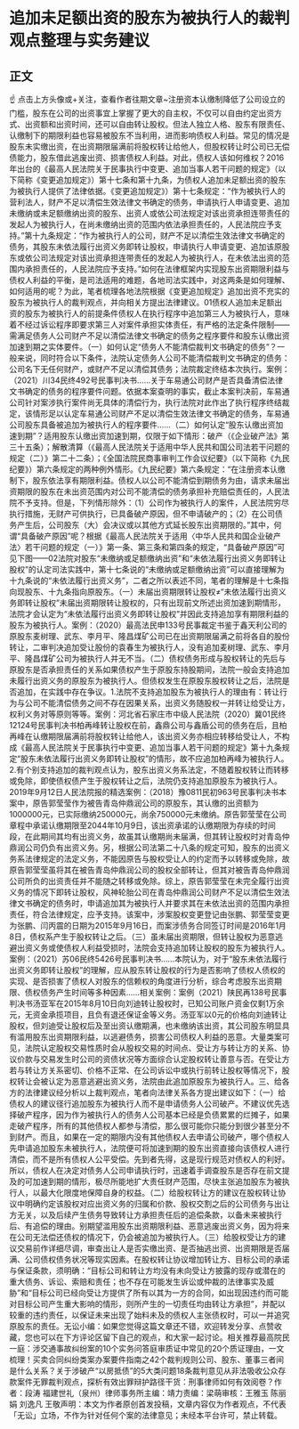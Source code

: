 # 追加未足额出资的股东为被执行人的裁判观点整理与实务建议
## 正文
☝ 点击上方头像或+关注，查看作者往期文章~注册资本认缴制降低了公司设立的门槛，股东在公司的出资事宜上掌握了更大的自主权，不仅可以自由约定出资方式、出资额和出资时间，还可以自由转让股权。但法人独立人格、股东有限责任、认缴制下的期限利益也容易被股东不当利用，进而影响债权人利益。常见的情况是股东未实缴出资，在出资期限届满前将股权转让给他人，但股权转让时公司已无偿债能力，股东借此逃废出资、损害债权人利益。对此，债权人该如何维权？2016年出台的《最高人民法院关于民事执行中变更、追加当事人若干问题的规定》（以下简称《变更追加规定》）第十七条和第十九条，为债权人追加未足额出资的股东为被执行人提供了法律依据。《变更追加规定》）第十七条规定：“作为被执行人的营利法人，财产不足以清偿生效法律文书确定的债务，申请执行人申请变更、追加未缴纳或未足额缴纳出资的股东、出资人或依公司法规定对该出资承担连带责任的发起人为被执行人，在尚未缴纳出资的范围内依法承担责任的，人民法院应予支持。”第十九条规定：“作为被执行人的公司，财产不足以清偿生效法律文书确定的债务，其股东未依法履行出资义务即转让股权，申请执行人申请变更、追加该原股东或依公司法规定对该出资承担连带责任的发起人为被执行人，在未依法出资的范围内承担责任的，人民法院应予支持。”如何在法律框架内实现股东出资期限利益与债权人利益的平衡，是司法适用的难题，各地司法实践中，对这两条是如何理解、如何适用的呢？为此，笔者梳理各地法院根据《变更追加规定》追加出资不充实的股东为被执行人的裁判观点，并向相关方提出法律建议。01债权人追加未足额出资的股东为被执行人的前提条件债权人在执行程序中追加第三人为被执行人，意味着不经过诉讼程序即要求第三人对案件承担实体责任，有严格的法定条件限制——需满足债务人公司财产不足以清偿法律文书确定的债务之程序要件和股东认缴出资加速到期之实体要件。（一）如何认定“债务人不能清偿裁判文书确定的债务”？一般来说，同时符合以下条件，法院认定债务人公司不能清偿裁判文书确定的债务：公司名下无任何财产，或财产不足以清偿其债务；法院裁定终结本次执行。案例：（2021）川34民终492号民事判决书……关于车易通公司财产是否具备清偿法律文书确定的债务的程序要件问题。依据本案查明的事实，截止本案判决前，车易通公司针对案涉执行案件尚无具体的清偿行为，执行法院对此作出了执行程序终结裁定，该情形足以认定车易通公司财产不足以清偿生效法律文书确定的债务，车易通公司股东具备被追加为被执行人的程序要件……（二）如何认定“股东认缴出资加速到期”？适用股东认缴出资加速到期，仅限于如下情形：破产（《企业破产法》第三十五条）；解散清算（《最高人民法院关于适用中华人民共和国公司法若干问题的规定（二）》第二十二条）；《全国法院民商事审判工作会议纪要》（以下简称《九民纪要》）第六条规定的两种例外情形。《九民纪要》第六条规定：“在注册资本认缴制下，股东依法享有期限利益。债权人以公司不能清偿到期债务为由，请求未届出资期限的股东在未出资范围内对公司不能清偿的债务承担补充赔偿责任的，人民法院不予支持。但是，下列情形除外：（1）公司作为被执行人的案件，人民法院穷尽执行措施，无财产可供执行，已具备破产原因，但不申请破产的；（2）在公司债务产生后，公司股东（大）会决议或以其他方式延长股东出资期限的。”其中，何谓“具备破产原因”呢？根据《最高人民法院关于适用〈中华人民共和国企业破产法〉若干问题的规定（一）》第一条、第三条和第四条的规定，“具备破产原因”可见下图——02法院对股东“未缴纳或足额缴纳出资”和“未依法履行出资义务即转让股权”的认定司法实践中，第十七条说的“未缴纳或足额缴纳出资”可以直接理解为十九条说的“未依法履行出资义务”，二者之所以表述不同，笔者的理解是十七条指向现股东、十九条指向原股东。（一）未届出资期限转让股权≠“未依法履行出资义务即转让股权”未届出资期限转让股权的，只有出现前文所述出资加速到期情形，法院才会认定为“未依法履行出资义务即转让股权”并因此支持追加享有期限利益的股东为被执行人。案例：（2020）最高法民申133号民事裁定书鉴于鑫天利公司的原股东麦树理、武东、李月平、隆昌煤矿公司已在出资期限届满之前将各自的股份转让，二审判决追加受让股份的袁春生为被执行人，没有追加麦树理、武东、李月平、隆昌煤矿公司为被执行人并无不当。（二）债权债务形成与股权转让的先后与原股东是否承担责任的关系如果债权产生于原股东持股期间，法院一般会支持追加未履行出资义务的原股东为被执行人。但债权发生在原股东股权转让之后，法院是否追加，在实践中存在争议。1.法院不支持追加股东为被执行人的理由有：转让行为与公司不能清偿债务之间不存在因果关系，出资义务随股权一并转让给受让方，权利义务对等原则等等。案例：河北省石家庄市中级人民法院（2020）冀01民终12124号民事判决书柏再峰转让股权在前，鑫鼎公司与鑫盾公司的债务在后，且柏再峰在认缴期限届满前将股权转让给他人，该出资义务亦相应转移给受让人，不构成《最高人民法院关于民事执行中变更、追加当事人若干问题的规定》第十九条规定“股东未依法履行出资义务即转让股权”的情形，故不应追加柏再峰为被执行人。2.有个别支持追加的裁判观点认为，股东出资义务系法定，不随着股权转让而转移或免除，即使债权债产生于股权转让之后，法院仍支持追加原股东为被执行人。2019年9月12日人民法院报的精选案例：（2018）豫0811民初963号民事判决书本案中，原告郭莹莹作为被告青岛仲鼎润公司的原股东，其认缴的出资额为1000000元，已实际缴纳250000元，尚余750000元未缴纳。原告郭莹莹在公司章程中承诺认缴期限至2044年10月9日，该出资承诺的认缴期限为存续的时间段，在此期间其均有出资义务，故虽其认缴期尚未届满，但其转让股权时对青岛仲鼎润公司仍负有出资义务。另，根据公司法第二十八条的规定可知，股东的出资义务系法律规定的法定义务，不能因原告与股权受让人的约定而予以转移或免除，故原告郭莹莹虽将其在被告青岛仲鼎润公司的股权全部转让，但其对被告青岛仲鼎润公司所负的出资责任并不能随之转移或免除。综上，原告郭莹莹在未完全履行出资义务的情况下即转让股权，风神轮胎公司在青岛仲鼎润公司财产不足以清偿生效法律文书确定的债务时，申请追加其为被执行人并要求其在未依法出资的范围内承担责任，符合法律规定，应予支持。该案中，涉案股权变更登记由张鹏、郭莹莹变更为张鹏、闫丙震的日期为2015年9月16日，而案涉债务合同签订时间是2016年1月8日，债权系产生于股权转让之后。（三）虽未届出资期限，但转让股权为恶意逃避出资义务或使债权人利益受损时，法院会支持追加转让股权的股东为被执行人。案例：（2021）苏06民终5426号民事判决书……本院认为，对于“股东未依法履行出资义务即转让股权”的理解，应从股东转让股权的行为是否影响了债权人债权的实现、是否损害了债权人对股东的信赖权的角度进行分析，综合考虑股东出资期限、债权债务产生时间等多种因素……相关案例：案例（2021）陕民再138号民事判决书汤亚军在2015年8月10日向刘迪转让股权时，已知公司账户资金仅剩1万余元，无资金承揽项目，且负有退还保证金等义务。汤亚军以0元的价格向刘迪转让股权，但刘迪受让股权后及至出资认缴期满，也未缴纳该出资，其公司股东明显具有滥用股东出资期限利益，以逃避债务，损害公司债权人利益的恶意。大量类案可见，法院认定股权交易性质时会从股权交易的时间点、受让方与转让方的关系、协议价款与交易发生时公司的资债状况等方面综合认定股权转让善意与否。在受让方若与转让方关系密切、价格不正常、在公司诉讼中或执行前转让股权等情况下，股权转让会被认定为恶意逃避出资义务，法院由此追加原股东为被执行人。三、给各方的法律建议经分析以上裁判观点，笔者向法律关系各方提出建议如下：（一）给债权人的建议径行追加股东为被执行人而不是申请债务人公司破产。不建议优先选择破产程序，因为作为被执行人的债务人公司基本已经是负债累累的烂摊子，如果走破产程序，所有的其他债权人都参与清偿，那么很可能你只能分到很少甚至分不到财产。而且，如果在一定的期限内没有其他债权人去申请公司破产，哪个债权人先申请追加股东未被执行人，法院便可将加速到期的股东出资直接向该债权人进行清偿，而不是所有债权人公平受偿。先到者先得，这是现行规范对债权人的利好。所以，债权人在决定对债务人公司申请执行时，迅速着手调查股东是否存在前文提及的可加速到期的情形，极尽所能地扩大责任财产范围，尽快主张追加股东为被执行人，以最大化限度地保障自身的权益。（二）给股权转让方的建议在股权转让协议中明确约定该股权对应出资义务的归属和价款、股权交割之后的公司债务与出让方无关，以及后续产生债务导致转让方承担责任后的追偿条款，以备未来被执行后、有追偿的理由。别期望滥用股东出资期限利益、恶意逃废出资义务，因为将来在公司无法偿还债权的情况下，仍会被追加为被执行人。（三）给股权受让方的建议交易前作详细尽调，审查出让人是否实缴出资、是否抽逃出资、出资期限是否届满、公司债权债务状况等现实因素。在股权转让协议增加转让方、目标公司的承诺与保证条款，须明确：“目标公司和转让方均没有未向受让方披露的现存或潜在的重大债务、诉讼、索赔和责任；也不存在可能发生诉讼或仲裁的法律事实及威胁”和“目标公司已经向受让方提供了所有以其为一方的合同，如出现因违约而可能对目标公司产生重大影响的情形，则所产生的一切责任均由转让方承担”，并配以较重的违约责任，以保证未来出现了始料未及的债权人主张债权时，可以一并追究原股东的责任。无讼小编：如果您觉得这篇文章还不错，欢迎转发分享、点赞收藏，您也可以在下方评论区留下自己的观点，和大家一起讨论。相关推荐最高院民一庭：涉交通事故纠纷案的10个实务问答庭审质证中常见的20个质证理由，一文梳理！买卖合同纠纷类案办案要件指南之42个裁判规则公司、股东、董事三者间是什么关系？关于涉破产“以房抵债”的5大类问题18条裁判意见从非法吸收公众存款案件无罪裁判观点，探析有效出罪辩护路径干货：刑事律师如何有效阅卷？作者：段涛 福建世礼（泉州）律师事务所主编：靖力责编：梁萌审核：王雅玉 陈丽娟 刘逸凡 王敬声明：本文为作者原创首发投稿，文章内容仅为作者观点，不代表「无讼」立场，不作为针对任何个案的法律意见；未经本平台许可，禁止转载。